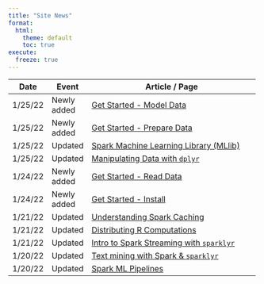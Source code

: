 ```yaml
---
title: "Site News"
format:
  html:
    theme: default
    toc: true
execute:
  freeze: true
---
```


+----------+--------------+-------------------------------------------------------------------+
| Date     | Event        | Article / Page                                                    |
+==========+==============+===================================================================+
| 1/25/22  | Newly added  | [Get Started - Model Data](/get-started/model-data.qmd)           |
+----------+--------------+-------------------------------------------------------------------+
| 1/25/22  | Newly added  | [Get Started - Prepare Data](/get-started/prepare-data.qmd)       |
+----------+--------------+-------------------------------------------------------------------+
| 1/25/22  | Updated      | [Spark Machine Learning Library (MLlib)](/guides/mlib.qmd)        |
+----------+--------------+-------------------------------------------------------------------+
| 1/25/22  | Updated      | [Manipulating Data with `dplyr`](/guides/dplyr.qmd)               |
+----------+--------------+-------------------------------------------------------------------+
| 1/24/22  | Newly added  | [Get Started - Read Data](/get-started/read-data.qmd)             |
+----------+--------------+-------------------------------------------------------------------+
| 1/24/22  | Newly added  | [Get Started - Install](/get-started/index.qmd)                   |
+----------+--------------+-------------------------------------------------------------------+
| 1/21/22  | Updated      | [Understanding Spark Caching](/guides/caching.qmd)                |
+----------+--------------+-------------------------------------------------------------------+
| 1/21/22  | Updated      | [Distributing R Computations](/guides/distributed-r.qmd)          |
+----------+--------------+-------------------------------------------------------------------+
| 1/21/22  | Updated      | [Intro to Spark Streaming with `sparklyr`](/guides/streaming.qmd) |
+----------+--------------+-------------------------------------------------------------------+
| 1/20/22  | Updated      | [Text mining with Spark & `sparklyr` ](/guides/textmining.qmd)    |
+----------+--------------+-------------------------------------------------------------------+
| 1/20/22  | Updated      | [Spark ML Pipelines](/guides/pipelines.qmd)                       |
+----------+--------------+-------------------------------------------------------------------+
